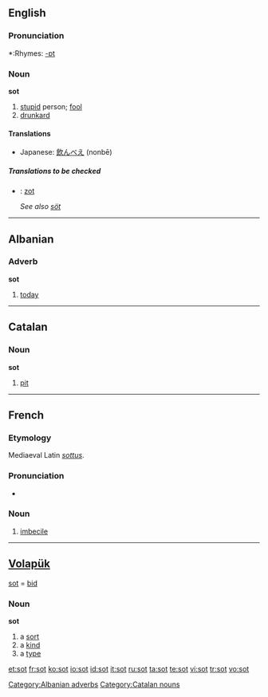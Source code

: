 ==English==

===Pronunciation===
*:Rhymes: [[Rhymes:English:-ɒt|-ɒt]]

===Noun===
'''sot'''

# [[stupid]] person; [[fool]]
# [[drunkard]]

====Translations====
{{trans-top|stupid person; fool}}
{{trans-mid}}
{{trans-bottom}}

{{trans-top|drunkard}}
{{trans-mid}}
*Japanese: [[飲んべえ]] (nonbē)
{{trans-bottom}}

=====Translations to be checked=====
<!--Remove this section once all of the translations below have been moved into the tables above.-->
{{checktrans}}
*{{ttbc|Dutch}}: [[zot]] {{m}}
*;''See also [[söt]]''

----

==Albanian==

===Adverb===
'''sot'''

# [[today]]

[[Category:Albanian adverbs]]

----

==Catalan==

===Noun===
'''sot'''

# [[pit]]

[[Category:Catalan nouns]]

----

==French==
===Etymology===
Mediaeval Latin ''[[sottus]]''.

===Pronunciation===
*{{IPA|/so/}}

===Noun===
{{fr-noun-reg|m}}

# [[imbecile]]

----

==[[Volapük]]==
[[sot]] = [[bid]]

===Noun===
'''sot'''

# a [[sort]]
# a [[kind]]
# a [[type]]

[[et:sot]]
[[fr:sot]]
[[ko:sot]]
[[io:sot]]
[[id:sot]]
[[it:sot]]
[[ru:sot]]
[[ta:sot]]
[[te:sot]]
[[vi:sot]]
[[tr:sot]]
[[vo:sot]]